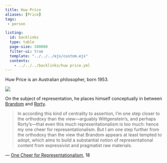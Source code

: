 ```yaml
---
title: Huw Price
aliases: [Price]
tags: 
 - person

listing:
  id: backlinks
  type: table
  page-size: 100000
  filter-ui: true
  template: "../../../ejs/custom.ejs"
  contents:
    - ../../../backlinks/huw price.yml
---
```


Huw Price is an Australian philosopher, born 1953.

![](/images/headshots/price.jpeg)

On the subject of representation, he places himself conceptually in between [Brandom](/docs/phil/people/Robert Brandom.html) and [Rorty](/docs/phil/people/Richard Rorty.html).

> In according this kind of centrality to assertion, I’m one step closer to the orthodoxy than the view—arguably Wittgenstein’s, and perhaps Rorty’s—that even this much representationalism is too much: hence my one cheer for representationalism. But I am one step further from the orthodoxy than the view that Brandom appears at least tempted to adopt, which aims to build a substantial notion of representational content from expressivist and pragmatist raw materials.

— [One Cheer for Representationalism](/docs/phil/works/One Cheer for Representationalism.html), 18